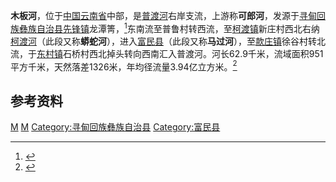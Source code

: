 {{Infobox River
  | river_name      = 木板河
  | image_name      =Maguo River Bridge - panoramio.jpg
  | image_size      = 280px
  | caption         = 富民境内的马过河特大桥
  | origin          = [[云南省|云南省]][[寻甸回族彝族自治县|寻甸回族彝族自治县]][[先锋镇_(寻甸县)|先锋镇]]龙潭箐
  | mouth           = 云南省[[富民县|富民县]][[东村镇_(富民县)|东村镇]]石桥村[[普渡河|普渡河]]
  | basin_countries = {{CHN}}
  | length          = 62.9 km
  | elevation       = 2480 m
  | mouth_elevation = 
  | discharge       = 
  | watershed       = 951 km<sup>2</sup>
}}
'''木板河'''，位于[[中国|中国]][[云南省|云南省]]中部，是[[普渡河|普渡河]]右岸支流，上游称'''可郎河'''，发源于[[寻甸回族彝族自治县|寻甸回族彝族自治县]][[先锋镇_(寻甸县)|先锋镇]]龙潭箐，<ref name>{{cite book zh |author=|title=《寻甸彝族回族自治县志》 |format=M |edition=1 |location=昆明 |publisher=云南人民出版社 |date=1999年11月 |pages=62页 |id= ISBN 7-222-02809-9}}</ref>东南流至普鲁村转西流，至[[柯渡镇|柯渡镇]]新庄村西北右纳[[柯渡河|柯渡河]]（此段又称'''蟒蛇河'''），进入[[富民县|富民县]]（此段又称'''马过河'''），至[[款庄镇|款庄镇]]徐谷村转北流，于[[东村镇_(富民县)|东村镇]]石桥村西北掉头转向西南汇入普渡河。河长62.9千米，流域面积951平方千米，天然落差1326米，年均径流量3.94亿立方米。<ref name="中国河湖大典">{{cite book zh |author=《[[中国河湖大典|中国河湖大典]]》编纂委员会 |title=《中国河湖大典·长江卷（上）》 |format=M |edition=1 |location=北京 |publisher=中国水利水电出版社 |date=2010年1月 |pages=83页 |id= ISBN 978-7-5084-6512-8}}</ref>

==参考资料==
{{reflist}}

[[Category:金沙江水系|M]]
[[Category:昆明河流|M]]
[[Category:寻甸回族彝族自治县|Category:寻甸回族彝族自治县]]
[[Category:富民县|Category:富民县]]